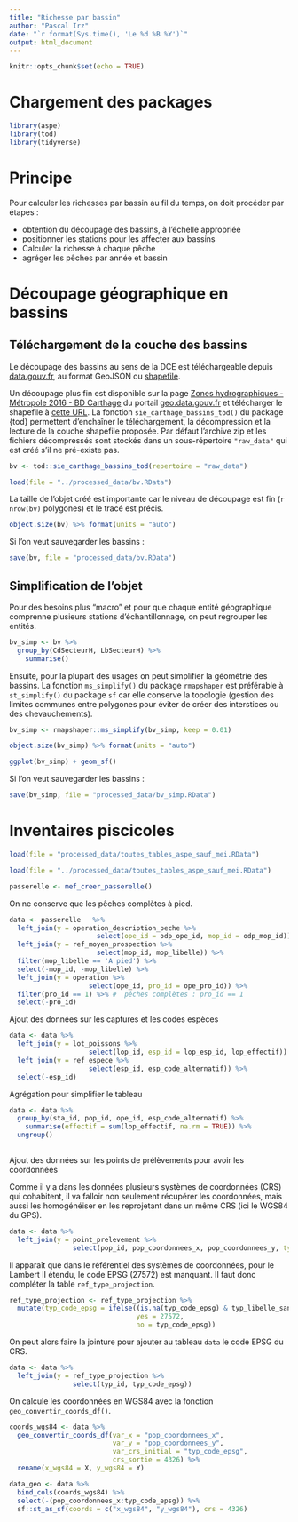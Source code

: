 ```yaml
---
title: "Richesse par bassin"
author: "Pascal Irz"
date: "`r format(Sys.time(), 'Le %d %B %Y')`"
output: html_document
---
```


```r
knitr::opts_chunk$set(echo = TRUE)
```

# Chargement des packages

```r
library(aspe)
library(tod)
library(tidyverse)
```

# Principe

Pour calculer les richesses par bassin au fil du temps, on doit procéder par étapes :

- obtention du découpage des bassins, à l'échelle appropriée
- positionner les stations pour les affecter aux bassins 
- Calculer la richesse à chaque pêche
- agréger les pêches par année et bassin

# Découpage géographique en bassins

## Téléchargement de la couche des bassins

Le découpage des bassins au sens de la DCE est téléchargeable depuis [data.gouv.fr](https://www.data.gouv.fr/fr/datasets/bassins-dce/), au format GeoJSON ou [shapefile](https://www.data.gouv.fr/fr/datasets/r/7c3a45a7-518a-4415-80aa-c59e427592c5).

Un découpage plus fin est disponible sur la page [Zones hydrographiques - Métropole 2016 - BD Carthage](https://geo.data.gouv.fr/fr/datasets/f467f445570db14819bdb0058d4038f44f54b77f) du portail [geo.data.gouv.fr](https://geo.data.gouv.fr) et télécharger le shapefile à [cette URL](Zones hydrographiques - Métropole 2016 - BD Carthage). La fonction `sie_carthage_bassins_tod()` du package {tod} permettent d'enchaîner le téléchargement, la décompression et la lecture de la couche shapefile proposée. Par défaut l'archive zip et les fichiers décompressés sont stockés dans un sous-répertoire `"raw_data"` qui est créé s'il ne pré-existe pas. 

```r
bv <- tod::sie_carthage_bassins_tod(repertoire = "raw_data")
```

```r
load(file = "../processed_data/bv.RData")
```

La taille de l'objet créé est importante car le niveau de découpage est fin (`r nrow(bv)` polygones) et le tracé est précis.

```r
object.size(bv) %>% format(units = "auto")
```

Si l'on veut sauvegarder les bassins :

```r
save(bv, file = "processed_data/bv.RData")
```

## Simplification de l'objet

Pour des besoins plus "macro" et pour que chaque entité géographique comprenne plusieurs stations d'échantillonnage, on peut regrouper les entités.

```r
bv_simp <- bv %>% 
  group_by(CdSecteurH, LbSecteurH) %>% 
    summarise()
```


Ensuite, pour la plupart des usages on peut simplifier la géométrie des bassins. La fonction `ms_simplify()` du package `rmapshaper` est préférable à `st_simplify()` du package `sf` car elle conserve la topologie (gestion des limites communes entre polygones pour éviter de créer des interstices ou des chevauchements).

```r
bv_simp <- rmapshaper::ms_simplify(bv_simp, keep = 0.01)

object.size(bv_simp) %>% format(units = "auto")
```
```r
ggplot(bv_simp) + geom_sf()
```

Si l'on veut sauvegarder les bassins :

```r
save(bv_simp, file = "processed_data/bv_simp.RData")
```

# Inventaires piscicoles

```r

load(file = "processed_data/toutes_tables_aspe_sauf_mei.RData")
```

```r

load(file = "../processed_data/toutes_tables_aspe_sauf_mei.RData")
```

```r
passerelle <- mef_creer_passerelle()
```

On ne conserve que les pêches complètes à pied.

```r
data <- passerelle   %>% 
  left_join(y = operation_description_peche %>%
                      select(ope_id = odp_ope_id, mop_id = odp_mop_id)) %>% 
  left_join(y = ref_moyen_prospection %>%
                      select(mop_id, mop_libelle)) %>% 
  filter(mop_libelle == 'A pied') %>% 
  select(-mop_id, -mop_libelle) %>% 
  left_join(y = operation %>%
                    select(ope_id, pro_id = ope_pro_id)) %>% 
  filter(pro_id == 1) %>% #  pêches complètes : pro_id == 1
  select(-pro_id)
```

Ajout des données sur les captures et les codes espèces

```r
data <- data %>% 
  left_join(y = lot_poissons %>%
                    select(lop_id, esp_id = lop_esp_id, lop_effectif)) %>%
  left_join(y = ref_espece %>%
                    select(esp_id, esp_code_alternatif)) %>% 
  select(-esp_id)
```

Agrégation pour simplifier le tableau

```r
data <- data %>% 
  group_by(sta_id, pop_id, ope_id, esp_code_alternatif) %>% 
    summarise(effectif = sum(lop_effectif, na.rm = TRUE)) %>% 
  ungroup()
  
```

Ajout des données sur les points de prélèvements pour avoir les coordonnées

Comme il y a dans les données plusieurs systèmes de coordonnées (CRS) qui cohabitent, il va falloir non seulement récupérer les coordonnées, mais aussi les homogénéiser en les reprojetant dans un même CRS (ici le WGS84 du GPS).

```r
data <- data %>% 
  left_join(y = point_prelevement %>% 
                select(pop_id, pop_coordonnees_x, pop_coordonnees_y, typ_id = pop_typ_id))
```


Il apparaît que dans le référentiel des systèmes de coordonnées, pour le Lambert II étendu, le code EPSG (27572) est manquant. Il faut donc compléter la table `ref_type_projection`.

```r
ref_type_projection <- ref_type_projection %>%
  mutate(typ_code_epsg = ifelse((is.na(typ_code_epsg) & typ_libelle_sandre == "Lambert II Etendu"),
                                yes = 27572,
                                no = typ_code_epsg))
```

On peut alors faire la jointure pour ajouter au tableau `data` le code EPSG du CRS.

```r
data <- data %>% 
  left_join(y = ref_type_projection %>%
                select(typ_id, typ_code_epsg))
```


On calcule les coordonnées en WGS84 avec la fonction `geo_convertir_coords_df()`.

```r
coords_wgs84 <- data %>% 
  geo_convertir_coords_df(var_x = "pop_coordonnees_x",
                          var_y = "pop_coordonnees_y",
                          var_crs_initial = "typ_code_epsg",
                          crs_sortie = 4326) %>%
  rename(x_wgs84 = X, y_wgs84 = Y)
```


```r
data_geo <- data %>%
  bind_cols(coords_wgs84) %>%
  select(-(pop_coordonnees_x:typ_code_epsg)) %>% 
  sf::st_as_sf(coords = c("x_wgs84", "y_wgs84"), crs = 4326)
```

